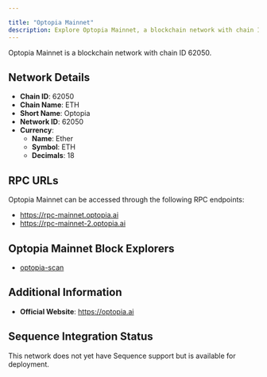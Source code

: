 ```yaml
---

title: "Optopia Mainnet"
description: Explore Optopia Mainnet, a blockchain network with chain ID 62050. Learn about its native currency, Ether, and how to interact with the network.
---
```




Optopia Mainnet is a blockchain network with chain ID 62050.

## Network Details

- **Chain ID**: 62050
- **Chain Name**: ETH
- **Short Name**: Optopia
- **Network ID**: 62050
- **Currency**: 
  - **Name**: Ether
  - **Symbol**: ETH
  - **Decimals**: 18

## RPC URLs

Optopia Mainnet can be accessed through the following RPC endpoints:

- https://rpc-mainnet.optopia.ai
- https://rpc-mainnet-2.optopia.ai

## Optopia Mainnet Block Explorers

- [optopia-scan](https://scan.optopia.ai)

## Additional Information

- **Official Website**: https://optopia.ai

## Sequence Integration Status

This network does not yet have Sequence support but is available for deployment.
